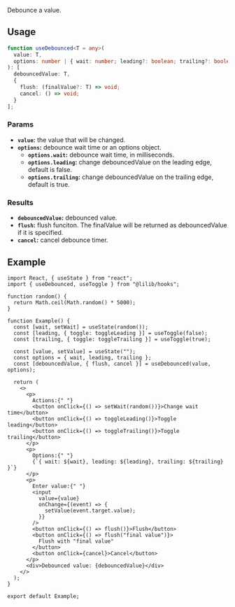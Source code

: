 
Debounce a value.

## Usage

```ts
function useDebounced<T = any>(
  value: T,
  options: number | { wait: number; leading?: boolean; trailing?: boolean }
): [
  debouncedValue: T,
  {
    flush: (finalValue?: T) => void;
    cancel: () => void;
  }
];
```

### Params

- **`value`:** the value that will be changed.
- **`options`:** debounce wait time or an options object.
  - **`options.wait`:** debounce wait time, in milliseconds.
  - **`options.leading`:** change debouncedValue on the leading edge, default is false.
  - **`options.trailing`:** change debouncedValue on the trailing edge, default is true.

### Results

- **`debouncedValue`:** debounced value.
- **`flush`:** flush funciton. The finalValue will be returned as debouncedValue if it is specified.
- **`cancel`:** cancel debounce timer.

## Example

<ExampleBox>
  <UseDebouncedExample />
</ExampleBox>

```tsx
import React, { useState } from "react";
import { useDebounced, useToggle } from "@lilib/hooks";

function random() {
  return Math.ceil(Math.random() * 5000);
}

function Example() {
  const [wait, setWait] = useState(random());
  const [leading, { toggle: toggleLeading }] = useToggle(false);
  const [trailing, { toggle: toggleTrailing }] = useToggle(true);

  const [value, setValue] = useState("");
  const options = { wait, leading, trailing };
  const [debouncedValue, { flush, cancel }] = useDebounced(value, options);

  return (
    <>
      <p>
        Actions:{" "}
        <button onClick={() => setWait(random())}>Change wait time</button>
        <button onClick={() => toggleLeading()}>Toggle leading</button>
        <button onClick={() => toggleTrailing()}>Toggle trailing</button>
      </p>
      <p>
        Options:{" "}
        {`{ wait: ${wait}, leading: ${leading}, trailing: ${trailing} }`}
      </p>
      <p>
        Enter value:{" "}
        <input
          value={value}
          onChange={(event) => {
            setValue(event.target.value);
          }}
        />
        <button onClick={() => flush()}>Flush</button>
        <button onClick={() => flush("final value")}>
          Flush with "final value"
        </button>
        <button onClick={cancel}>Cancel</button>
      </p>
      <div>Debounced value: {debouncedValue}</div>
    </>
  );
}

export default Example;
```

